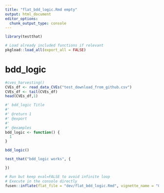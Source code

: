 ```yaml
---
title: "flat_bdd_logic.Rmd empty"
output: html_document
editor_options: 
  chunk_output_type: console
---
```


```r
library(testthat)
```

```r
# Load already included functions if relevant
pkgload::load_all(export_all = FALSE)
```

# bdd_logic

```r
#cves_harvesting()
CVEs_df <- read_data_CVEs("test_download_from_github.csv")
CVEs_df <- tail(CVEs_df)
head(CVEs_df,1)

```

```r
#' bdd_logic Title
#'
#' @return 1
#' @export
#'
#' @examples
bdd_logic <- function() {
  1
}
```

```r
bdd_logic()
```

```r
test_that("bdd_logic works", {

})
```


```r
# Run but keep eval=FALSE to avoid infinite loop
# Execute in the console directly
fusen::inflate(flat_file = "dev/flat_bdd_logic.Rmd", vignette_name = "Go further")
```

